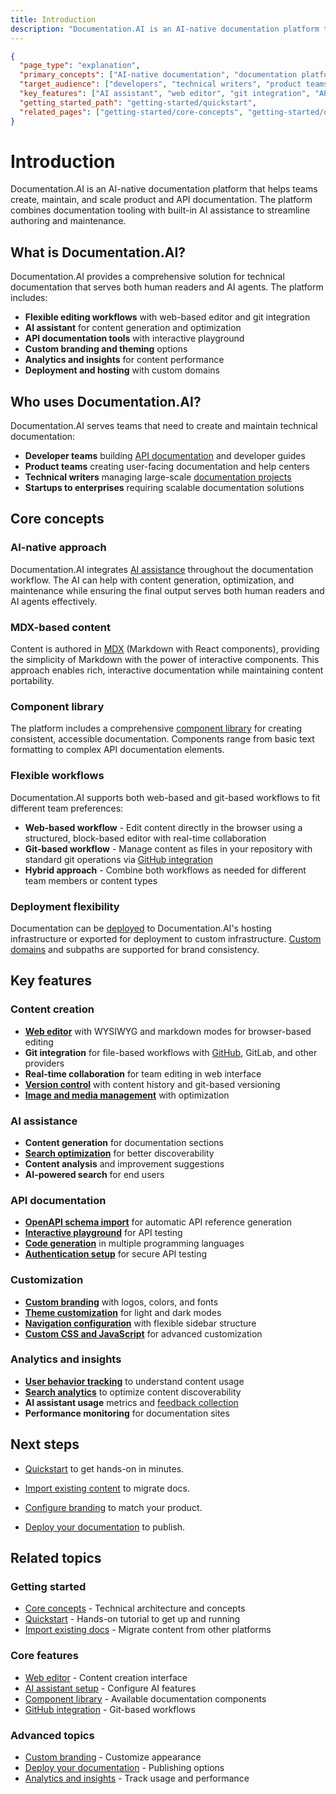 ```yaml
---
title: Introduction
description: "Documentation.AI is an AI-native documentation platform that helps teams create, maintain, and scale beautiful product and API documentation with built-in AI assistance."
---
```


```json
{
  "page_type": "explanation",
  "primary_concepts": ["AI-native documentation", "documentation platform", "API documentation", "AI assistant", "git integration", "web-based editing"],
  "target_audience": ["developers", "technical writers", "product teams", "API teams"],
  "key_features": ["AI assistant", "web editor", "git integration", "API playground", "custom branding", "analytics"],
  "getting_started_path": "getting-started/quickstart",
  "related_pages": ["getting-started/core-concepts", "getting-started/quickstart", "getting-started/import-existing-docs"]
}
```

# Introduction

Documentation.AI is an AI-native documentation platform that helps teams create, maintain, and scale product and API documentation. The platform combines documentation tooling with built-in AI assistance to streamline authoring and maintenance.

## What is Documentation.AI?

Documentation.AI provides a comprehensive solution for technical documentation that serves both human readers and AI agents. The platform includes:

- **Flexible editing workflows** with web-based editor and git integration
- **AI assistant** for content generation and optimization
- **API documentation tools** with interactive playground
- **Custom branding and theming** options
- **Analytics and insights** for content performance
- **Deployment and hosting** with custom domains

## Who uses Documentation.AI?

Documentation.AI serves teams that need to create and maintain technical documentation:

- **Developer teams** building [API documentation](../api-documentation-and-playground/openapi-schema-import) and developer guides
- **Product teams** creating user-facing documentation and help centers
- **Technical writers** managing large-scale [documentation projects](../writing-content/organize-content-structure)
- **Startups to enterprises** requiring scalable documentation solutions

## Core concepts

### AI-native approach

Documentation.AI integrates [AI assistance](../ai/ai-assistant-set-up) throughout the documentation workflow. The AI can help with content generation, optimization, and maintenance while ensuring the final output serves both human readers and AI agents effectively.

### MDX-based content

Content is authored in [MDX](../writing-content/markdown-basics) (Markdown with React components), providing the simplicity of Markdown with the power of interactive components. This approach enables rich, interactive documentation while maintaining content portability.

### Component library

The platform includes a comprehensive [component library](../components/component-library) for creating consistent, accessible documentation. Components range from basic text formatting to complex API documentation elements.

### Flexible workflows

Documentation.AI supports both web-based and git-based workflows to fit different team preferences:

- **Web-based workflow** - Edit content directly in the browser using a structured, block-based editor with real-time collaboration
- **Git-based workflow** - Manage content as files in your repository with standard git operations via [GitHub integration](../integrations-and-workflows/github-integration)
- **Hybrid approach** - Combine both workflows as needed for different team members or content types

### Deployment flexibility

Documentation can be [deployed](../deployment-and-hosting/deploy-your-documentation) to Documentation.AI's hosting infrastructure or exported for deployment to custom infrastructure. [Custom domains](../deployment-and-hosting/custom-domain) and subpaths are supported for brand consistency.

## Key features

### Content creation

- **[Web editor](../writing-content/web-editor)** with WYSIWYG and markdown modes for browser-based editing
- **Git integration** for file-based workflows with [GitHub](../integrations-and-workflows/github-integration), GitLab, and other providers
- **Real-time collaboration** for team editing in web interface
- **[Version control](../writing-content/content-versioning-and-history)** with content history and git-based versioning
- **[Image and media management](../writing-content/images-and-media)** with optimization

### AI assistance

- **Content generation** for documentation sections
- **[Search optimization](../ai/search-configuration)** for better discoverability  
- **Content analysis** and improvement suggestions
- **AI-powered search** for end users

### API documentation

- **[OpenAPI schema import](../api-documentation-and-playground/openapi-schema-import)** for automatic API reference generation
- **[Interactive playground](../api-documentation-and-playground/interactive-playground-setup)** for API testing
- **[Code generation](../api-documentation-and-playground/code-generation)** in multiple programming languages
- **[Authentication setup](../api-documentation-and-playground/api-authentication)** for secure API testing

### Customization

- **[Custom branding](../design-and-customization/branding)** with logos, colors, and fonts
- **[Theme customization](../design-and-customization/theme)** for light and dark modes
- **[Navigation configuration](../design-and-customization/navigation-and-sidebar)** with flexible sidebar structure
- **[Custom CSS and JavaScript](../design-and-customization/custom-css-and-javascript)** for advanced customization

### Analytics and insights

- **[User behavior tracking](../analytics-and-insights/user-analytics)** to understand content usage
- **[Search analytics](../analytics-and-insights/search-and-ai-assistant-analytics)** to optimize content discoverability
- **AI assistant usage** metrics and [feedback collection](../analytics-and-insights/user-feedback)
- **Performance monitoring** for documentation sites

## Next steps

- [Quickstart](quickstart) to get hands-on in minutes.
 
- [Import existing content](import-existing-docs) to migrate docs.
- [Configure branding](../design-and-customization/branding) to match your product.
- [Deploy your documentation](../deployment-and-hosting/deploy-your-documentation) to publish.

## Related topics

### Getting started
- [Core concepts](core-concepts) - Technical architecture and concepts
- [Quickstart](quickstart) - Hands-on tutorial to get up and running
- [Import existing docs](import-existing-docs) - Migrate content from other platforms

### Core features
- [Web editor](../writing-content/web-editor) - Content creation interface
- [AI assistant setup](../ai/ai-assistant-set-up) - Configure AI features
- [Component library](../components/component-library) - Available documentation components
- [GitHub integration](../integrations-and-workflows/github-integration) - Git-based workflows

### Advanced topics
- [Custom branding](../design-and-customization/branding) - Customize appearance
- [Deploy your documentation](../deployment-and-hosting/deploy-your-documentation) - Publishing options
- [Analytics and insights](../analytics-and-insights/user-analytics) - Track usage and performance